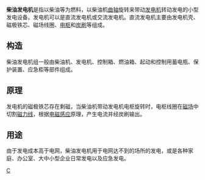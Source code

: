 '''柴油发电机'''是指以柴油等为燃料，以柴油机[[曲轴|曲轴]]旋转来带动[[发电机|发电机]]转动发电的小型发电设备。发电机可以是直流发电机或交流发电机。直流发电机主要由发电机壳、磁极铁芯、磁场线圈、[[电枢|电枢]]和[[炭刷|炭刷]]等组成。

==构造==
柴油发电机组一般由柴油机、发电机、控制箱、燃油箱、起动和控制用蓄电瓶、保护装置、应急柜等部件组成。


==原理==
发电机的磁极铁芯存在剩磁，当柴油机带动发电机电枢旋转时，电枢线圈在[[磁场|磁场]]中切割[[磁力线|磁力线]]，根据[[电磁感应|电磁感应]]原理，产生电流并经炭刷输出。

==用途==
由于发电成本高于电网，柴油发电机用于电网达不到的场所的发电，或是各种家庭、办公室、大中小型企业日常发电以及应急发电。

[[Category:发电机|C]]